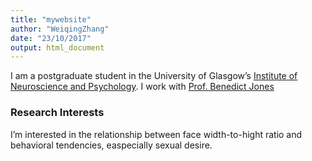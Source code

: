 ```yaml
---
title: "mywebsite"
author: "WeiqingZhang"
date: "23/10/2017"
output: html_document
---
```


I am a postgraduate student in the University of Glasgow's
[Institute of Neuroscience and Psychology](http://www.gla.ac.uk/researchinstitutes/neurosciencepsychology/).
I work with [Prof. Benedict Jones]()

### Research Interests

I'm interested in the relationship between face width-to-hight ratio and behavioral tendencies, easpecially sexual desire.

